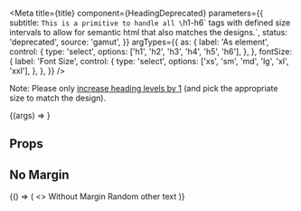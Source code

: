 
<Meta
  title={title}
  component={HeadingDeprecated}
  parameters={{
    subtitle: `This is a primitive to handle all \`h1-h6\` tags
with defined size intervals to allow for semantic html that also
matches the designs.`,
    status: 'deprecated',
    source: 'gamut',
  }}
  argTypes={{
    as: {
      label: 'As element',
      control: {
        type: 'select',
        options: ['h1', 'h2', 'h3', 'h4', 'h5', 'h6'],
      },
    },
    fontSize: {
      label: 'Font Size',
      control: {
        type: 'select',
        options: ['xs', 'sm', 'md', 'lg', 'xl', 'xxl'],
      },
    },
  }}
/>

Note: Please only [increase heading levels by 1](https://dequeuniversity.com/rules/axe/3.0/heading-order)
(and pick the appropriate size to match the design).

<Preview>
  <Story
    name="HeadingDeprecated"
    args={{ children: 'Hello World', as: 'h1', hideMargin: true }}
  >
    {(args) => <HeadingDeprecated {...args} />}
  </Story>
</Preview>

## Props

<PropsTable story="HeadingDeprecated" />

## No Margin

<Preview>
  <Story name="No Margin">
    {() => (
      <>
        <HeadingDeprecated fontSize="md" as="h3" hideMargin>
          Without Margin
        </HeadingDeprecated>
        <Text>Random other text</Text>
      </>
    )}
  </Story>
</Preview>
